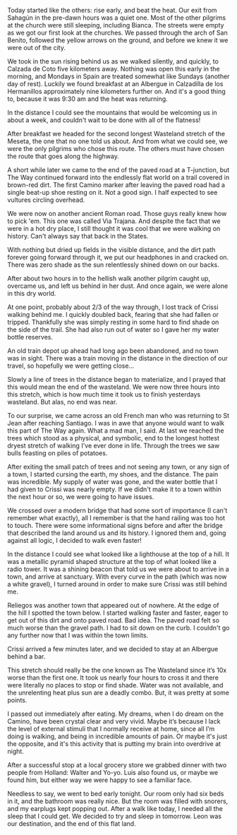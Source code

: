 Today started like the others: rise early, and beat the heat. Our exit
from Sahagún in the pre-dawn hours was a quiet one. Most of the other pilgrims
at the church were still sleeping, including Bianca. The streets were empty as
we got our first look at the churches. We passed through the arch of San
Benito, followed the yellow arrows on the ground, and before we knew it we were
out of the city.

<Stats miles="19.4" steps="37860" />

We took in the sun rising behind us as we walked silently, and quickly, to
Calzada de Coto five kilometers away. Nothing was open this early in the
morning, and Mondays in Spain are treated somewhat like Sundays (another day of
rest). Luckily we found breakfast at an Albergue in Calzadilla de los
Hermanillos approximately nine kilometers further on. And it's a good thing to,
because it was 9:30 am and the heat was returning.

In the distance I could see the mountains that would be welcoming us in about a
week, and couldn't wait to be done with all of the flatness!

After breakfast we headed for the second longest Wasteland stretch of the
Meseta, the one that no one told us about. And from what we could see, we were
the only pilgrims who chose this route. The others must have chosen the route
that goes along the highway.

A short while later we came to the end of the paved road at a T-junction, but
The Way continued forward into the endlessly flat world on a trail covered in
brown-red dirt. The first Camino marker after leaving the paved road had a
single beat-up shoe resting on it. Not a good sign. I half expected to see
vultures circling overhead.

We were now on another ancient Roman road. Those guys really knew how to
pick 'em. This one was called Via Trajana. And despite the fact that we were in
a hot dry place, I still thought it was cool that we were walking on history.
Can't always say that back in the States.

With nothing but dried up fields in the visible distance, and the dirt path
forever going forward through it, we put our headphones in and cracked on.
There was zero shade as the sun relentlessly shined down on our backs.

After about two hours in to the hellish walk another pilgrim caught up, overcame
us, and left us behind in her dust. And once again, we were alone in this dry
world.

At one point, probably about 2/3 of the way through, I lost track of Crissi
walking behind me. I quickly doubled back, fearing that she had fallen or
tripped. Thankfully she was simply resting in some hard to find shade on the
side of the trail. She had also run out of water so I gave her my water bottle
reserves.

An old train depot up ahead had long ago been abandoned, and no town was in
sight. There was a train moving in the distance in the direction of our travel,
so hopefully we were getting close...

Slowly a line of trees in the distance began to materialize, and I prayed that
this would mean the end of the wasteland. We were now three hours into this
stretch, which is how much time it took us to finish yesterdays wasteland. But
alas, no end was near.

To our surprise, we came across an old French man who was returning to St Jean
after reaching Santiago. I was in awe that anyone would want to walk this part
of The Way again. What a mad man, I said. At last we reached the trees which
stood as a physical, and symbolic, end to the longest hottest dryest stretch of
walking I've ever done in life. Through the trees we saw bulls feasting on
piles of potatoes.

After exiting the small patch of trees and not seeing any town, or any sign of a
town, I started cursing the earth, my shoes, and the distance. The pain was
incredible. My supply of water was gone, and the water bottle that I had given
to Crissi was nearly empty. If we didn't make it to a town within the next hour
or so, we were going to have issues.

We crossed over a modern bridge that had some sort of importance (I can't
remember what exactly), all I remember is that the hand railing was too hot to
touch. There were some informational signs before and after the bridge that
described the land around us and its history. I ignored them and, going against
all logic, I decided to walk even faster!

In the distance I could see what looked like a lighthouse at the top of a hill.
It was a metallic pyramid shaped structure at the top of what looked like a
radio tower. It was a shining beacon that told us we were about to arrive in a
town, and arrive at sanctuary. With every curve in the path (which was now a
white gravel), I turned around in order to make sure Crissi was still behind
me.

Reliegos was another town that appeared out of nowhere. At the edge of the hill
I spotted the town below. I started walking faster and faster, eager to get out
of this dirt and onto paved road. Bad idea. The paved road felt so much worse
than the gravel path. I had to sit down on the curb. I couldn't go any further
now that I was within the town limits.

Crissi arrived a few minutes later, and we decided to stay at an Albergue behind
a bar.

This stretch should really be the one known as The Wasteland since it’s 10x
worse than the first one. It took us nearly four hours to cross it and there
were literally no places to stop or find shade. Water was not available, and
the unrelenting heat plus sun are a deadly combo. But, it was pretty at some
points.

I passed out immediately after eating. My dreams, when I do dream on the Camino,
have been crystal clear and very vivid. Maybe it’s because I lack the level of
external stimuli that I normally receive at home, since all I’m doing is
walking, and being in incredible amounts of pain. Or maybe it's just the
opposite, and it's this activity that is putting my brain into overdrive at
night.

After a successful stop at a local grocery store we grabbed dinner with two
people from Holland: Walter and Yo-yo. Luis also found us, or maybe we found
him, but either way we were happy to see a familiar face.

Needless to say, we went to bed early tonight. Our room only had six beds in it,
and the bathroom was really nice. But the room was filled with snorers, and my
earplugs kept popping out. After a walk like today, I needed all the sleep that
I could get. We decided to try and sleep in tomorrow. Leon was our destination,
and the end of this flat land.
